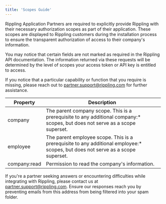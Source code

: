 ```yaml
---
title: 'Scopes Guide'
---
```


Rippling Application Partners are required to explicitly provide Rippling with their necessary authorization scopes as part of their application. These scopes are displayed to Rippling customers during the installation process to ensure the transparent authorization of access to their company's information.

<Note>You may notice that certain fields are not marked as required in the Rippling API documentation. The information returned via these requests will be determined by the level of scopes your access token or API key is entitled to access.</Note>

If you notice that a particular capability or function that you require is missing, please reach out to partner.support@rippling.com for further assistance.

| Property | Description |
| -------- | ----------- |
| company     | 	The parent company scope. This is a prerequisite to any additional company:* scopes, but does not serve as a scope superset. |
| employee    | 	The parent employee scope. This is a prerequisite to any additional employee:* scopes, but does not serve as a scope superset. |
| company:read  | Permission to read the company's information. |

<Check>If you're a partner seeking answers or encountering difficulties while integrating with Rippling, please contact us at partner.support@rippling.com. Ensure our responses reach you by preventing emails from this address from being filtered into your spam folder.</Check>
